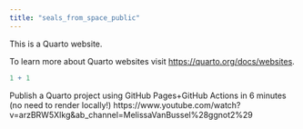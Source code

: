 ```yaml
---
title: "seals_from_space_public"
---
```


This is a Quarto website.

To learn more about Quarto websites visit <https://quarto.org/docs/websites>.

```r
1 + 1
```

Publish a Quarto project using GitHub Pages+GitHub Actions in 6 minutes (no need to render locally!) https://www.youtube.com/watch?v=arzBRW5XIkg&ab_channel=MelissaVanBussel%28ggnot2%29

